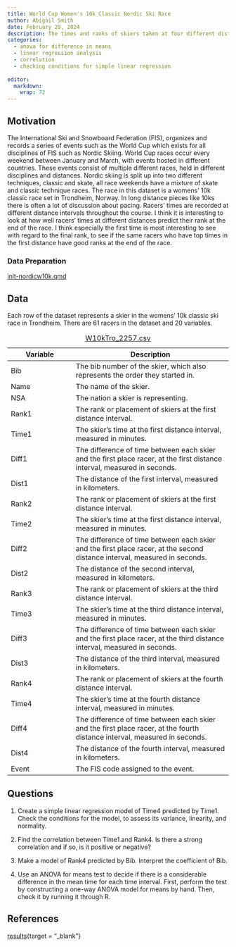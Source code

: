 ```yaml
---
title: World Cup Women's 10k Classic Nordic Ski Race
author: Abigail Smith
date: February 29, 2024
description: The times and ranks of skiers taken at four different distance points (1.3, 4.3, 7.5, and 10k) in a 10k classic race in Trondheim, Norway.
categories:
  - anova for difference in means
  - linear regression analysis
  - correlation
  - checking conditions for simple linear regression
  
editor: 
  markdown: 
    wrap: 72
---
```


## Motivation

The International Ski and Snowboard Federation (FIS), organizes and
records a series of events such as the World Cup which exists for all
disciplines of FIS such as Nordic Skiing. World Cup races occur every
weekend between January and March, with events hosted in different
countries. These events consist of multiple different races, held in
different disciplines and distances. Nordic skiing is split up into two
different techniques, classic and skate, all race weekends have a
mixture of skate and classic technique races. The race in this dataset
is a womens' 10k classic race set in Trondheim, Norway. In long distance
pieces like 10ks there is often a lot of discussion about pacing.
Racers' times are recorded at different distance intervals throughout
the course. I think it is interesting to look at how well racers' times
at different distances predict their rank at the end of the race. I
think especially the first time is most interesting to see with regard
to the final rank, to see if the same racers who have top times in the
first distance have good ranks at the end of the race.

### Data Preparation

[init-nordicw10k.qmd](../_prep/NordicW10k/init-nordicw10k.qmd)

## Data

Each row of the dataset represents a skier in the womens' 10k classic
ski race in Trondheim. There are 61 racers in the dataset and 20
variables.

| Variable | Description                                                                                                                |
|---------------------|---------------------------------------------------|
| Bib      | The bib number of the skier, which also represents the order they started in.                                              |
| Name     | The name of the skier.                                                                                                     |
| NSA      | The nation a skier is representing.                                                                                        |
| Rank1    | The rank or placement of skiers at the first distance interval.                                                            |
| Time1    | The skier's time at the first distance interval, measured in minutes.                                                      |
| Diff1    | The difference of time between each skier and the first place racer, at the first distance interval, measured in seconds.  |
| Dist1    | The distance of the first interval, measured in kilometers.                                                                |
| Rank2    | The rank or placement of skiers at the first distance interval.                                                            |
| Time2    | The skier's time at the first distance interval, measured in minutes.                                                      |
| Diff2    | The difference of time between each skier and the first place racer, at the second distance interval, measured in seconds. |
| Dist2    | The distance of the second interval, measured in kilometers.                                                               |
| Rank3    | The rank or placement of skiers at the third distance interval.                                                            |
| Time3    | The skier's time at the third distance interval, measured in minutes.                                                      |
| Diff3    | The difference of time between each skier and the first place racer, at the third distance interval, measured in seconds.  |
| Dist3    | The distance of the third interval, measured in kilometers.                                                                |
| Rank4    | The rank or placement of skiers at the fourth distance interval.                                                           |
| Time4    | The skier's time at the fourth distance interval, measured in minutes.                                                     |
| Diff4    | The difference of time between each skier and the first place racer, at the fourth distance interval, measured in seconds. |
| Dist4    | The distance of the fourth interval, measured in kilometers.                                                               |
| Event    | The FIS code assigned to the event.                                                                                        |

: [W10kTro_2257.csv](../data/W10kTro_2257.csv)

## Questions

1.  Create a simple linear regression model of Time4 predicted by Time1.
    Check the conditions for the model, to assess its variance,
    linearity, and normality.

2.  Find the correlation between Time1 and Rank4. Is there a strong
    correlation and if so, is it positive or negative?

3.  Make a model of Rank4 predicted by Bib. Interpret the coefficient of
    Bib.

4.  Use an ANOVA for means test to decide if there is a considerable
    difference in the mean time for each time interval. First, perform
    the test by constructing a one-way ANOVA model for means by hand.
    Then, check it by running it through R.

## References

[results](https://live.fis-ski.com/cc-2257/results-pda.htm){target =
"_blank"}
